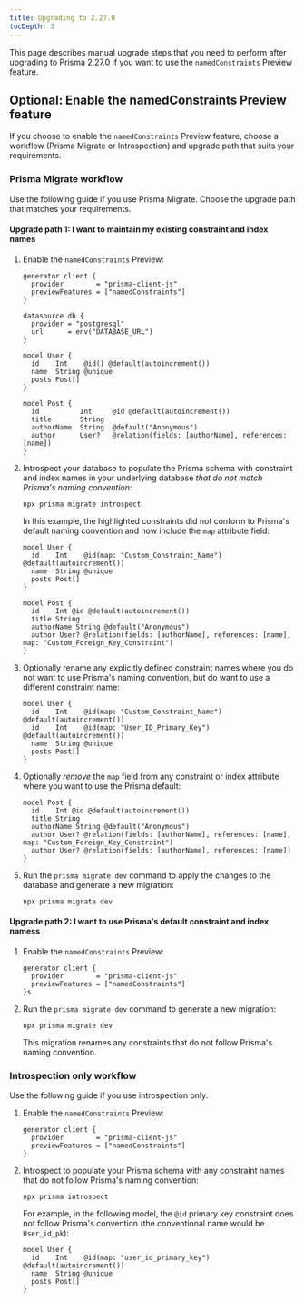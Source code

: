 ```yaml
---
title: Upgrading to 2.27.0
tocDepth: 3
---
```


<TopBlock>

This page describes manual upgrade steps that you need to perform after [upgrading to Prisma 2.27.0](.) if you want to use the `namedConstraints` Preview feature.

</TopBlock>

## Optional: Enable the <inlinecode>namedConstraints</inlinecode> Preview feature

If you choose to enable the `namedConstraints` Preview feature, choose a workflow (Prisma Migrate or Introspection) and upgrade path that suits your requirements.

### Prisma Migrate workflow

Use the following guide if you use Prisma Migrate. Choose the upgrade path that matches your requirements.

#### Upgrade path 1: I want to maintain my existing constraint and index names

1. Enable the `namedConstraints` Preview:

    ```prisma highlight=3;normal
    generator client {
      provider        = "prisma-client-js"
      previewFeatures = ["namedConstraints"]
    }

    datasource db {
      provider = "postgresql"
      url      = env("DATABASE_URL")
    }

    model User {
      id    Int    @id() @default(autoincrement())
      name  String @unique
      posts Post[]
    }

    model Post {
      id          Int     @id @default(autoincrement())
      title       String
      authorName  String  @default("Anonymous")
      author      User?   @relation(fields: [authorName], references: [name])
    }
    ```
   
2. Introspect your database to populate the Prisma schema with constraint and index names in your underlying database _that do not match Prisma's naming convention_:

   ```terminal
   npx prisma migrate introspect
   ```

   In this example, the highlighted constraints did not conform to Prisma's default naming convention and now include the `map` attribute field:

   ```prisma
   model User {
     id    Int    @id(map: "Custom_Constraint_Name") @default(autoincrement())
     name  String @unique
     posts Post[]
   }

   model Post {
     id    Int @id @default(autoincrement())
     title String
     authorName String @default("Anonymous")
     author User? @relation(fields: [authorName], references: [name], map: "Custom_Foreign_Key_Constraint")
   }
   ```

3. Optionally rename any explicitly defined constraint names where you do not want to use Prisma's naming convention, but do want to use a different constraint name:

   ```prisma highlight=2;delete|3;add
   model User {
     id    Int    @id(map: "Custom_Constraint_Name") @default(autoincrement())       
     id    Int    @id(map: "User_ID_Primary_Key") @default(autoincrement())
     name  String @unique
     posts Post[]
   }
   ```

4. Optionally _remove_ the `map` field from any constraint or index attribute where you want to use the Prisma default:
   
   ```prisma highlight=5;delete|6;add
   model Post {
     id    Int @id @default(autoincrement())
     title String
     authorName String @default("Anonymous")
     author User? @relation(fields: [authorName], references: [name], map: "Custom_Foreign_Key_Constraint")
     author User? @relation(fields: [authorName], references: [name])
   }
   ```

5. Run the `prisma migrate dev` command to apply the changes to the database and generate a new migration:

   ```terminal
   npx prisma migrate dev
   ```

#### Upgrade path 2: I want to use Prisma's default constraint and index namess

1. Enable the `namedConstraints` Preview:

    ```prisma highlight=3;normal
    generator client {
      provider        = "prisma-client-js"
      previewFeatures = ["namedConstraints"]
    }s
    ```

1. Run the `prisma migrate dev` command to generate a new migration:

   ```terminal
   npx prisma migrate dev
   ```

   This migration renames any constraints that do not follow Prisma's naming convention.

### Introspection only workflow

Use the following guide if you use introspection only.

1. Enable the `namedConstraints` Preview:

    ```prisma highlight=3;normal
    generator client {
      provider        = "prisma-client-js"
      previewFeatures = ["namedConstraints"]
    }
    ```

1. Introspect to populate your Prisma schema with any constraint names that do not follow Prisma's naming convention:

   ```terminal
   npx prisma introspect
   ```

   For example, in the following model, the `@id` primary key constraint does not follow Prisma's convention (the conventional name would be `User_id_pk`):

   ```prisma
   model User {
     id    Int    @id(map: "user_id_primary_key") @default(autoincrement())
     name  String @unique
     posts Post[]
   }
   ```   
